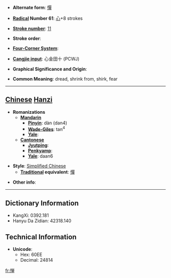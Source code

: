 * '''Alternate form''': [[憚]]

* '''[[Wiktionary:Chinese radical index| Radical]] Number 61''': [[Wiktionary:Chinese radical index 心|心]]+8 strokes

* '''[[Wiktionary:Chinese total strokes index|Stroke number]]''': [[Wiktionary:Chinese total strokes index 11|11]]

* '''Stroke order''': 

* '''[[Wiktionary:Chinese four corner index|Four-Corner System]]''': 

* '''[[Wiktionary:Chinese Cangjie index|Cangjie input]]''': 心金田十 (PCWJ)

* '''Graphical Significance and Origin''': 

* '''Common Meaning''': dread, shrink from, shirk, fear

----

== [[Chinese]] [[Hanzi]] ==

* '''Romanizations'''
** '''[[Mandarin]]'''
*** '''[[Pinyin]]''': dàn (dan4)
*** '''[[Wade-Giles]]''': tan<sup>4</sup>
*** '''[[Yale]]''': 
** '''[[Cantonese]]'''
*** '''[[Jyutping]]''':
*** '''[[Penkyamp]]''': 
*** '''[[Yale]]''': daan6

* '''Style''': [[Simplified Chinese]] 
** '''[[Traditional Chinese|Traditional]] equivalent''': [[憚]]

* '''Other info''': 

----

== Dictionary Information ==

* KangXi: 0392.181
* Hanyu Da Zidian: 42318.140

== Technical Information ==

* '''Unicode''':
** Hex: 60EE
** Decimal: 24814

[[fr:惮]]